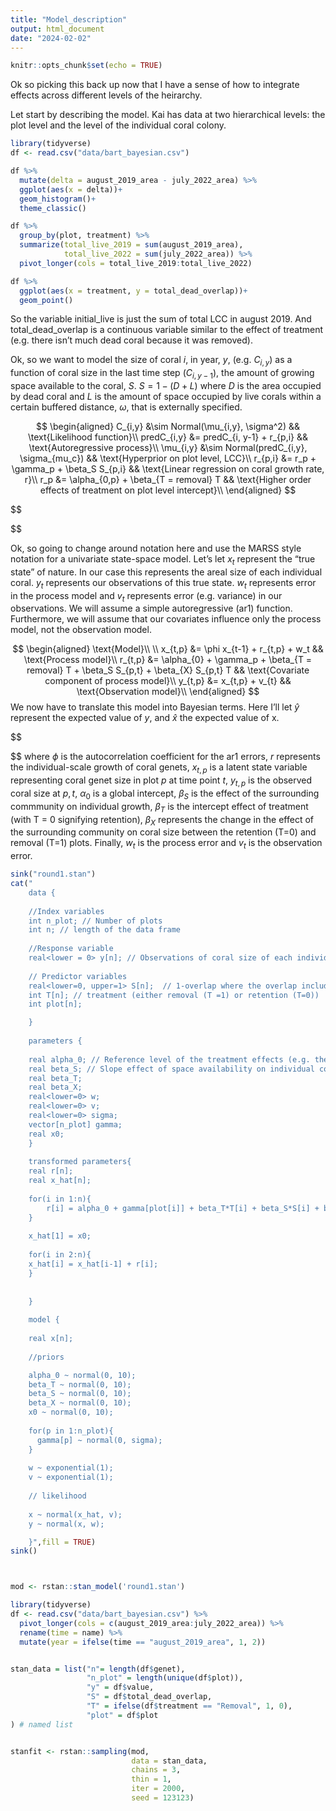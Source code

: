 ```yaml
---
title: "Model_description"
output: html_document
date: "2024-02-02"
---
```


```r
knitr::opts_chunk$set(echo = TRUE)
```

Ok so picking this back up now that I have a sense of how to integrate effects across different levels of the heirarchy.

Let start by describing the model. Kai has data at two hierarchical levels: the plot level and the level of the individual coral colony.

```r
library(tidyverse)
df <- read.csv("data/bart_bayesian.csv")

df %>% 
  mutate(delta = august_2019_area - july_2022_area) %>% 
  ggplot(aes(x = delta))+
  geom_histogram()+
  theme_classic()

```

```r

df %>%
  group_by(plot, treatment) %>%
  summarize(total_live_2019 = sum(august_2019_area), 
            total_live_2022 = sum(july_2022_area)) %>% 
  pivot_longer(cols = total_live_2019:total_live_2022)

df %>%
  ggplot(aes(x = treatment, y = total_dead_overlap))+
  geom_point()

```

So the variable initial_live is just the sum of total LCC in august 2019. And total_dead_overlap is a continuous variable similar to the effect of treatment (e.g. there isn't much dead coral because it was removed).

Ok, so we want to model the size of coral $i$, in year, $y$, (e.g. $C_{i,y}$) as a function of coral size in the last time step ($C_{i,y-1}$), the amount of growing space available to the coral, $S$. $S = 1 - (D+L)$ where $D$ is the area occupied by dead coral and $L$ is the amount of space occupied by live corals within a certain buffered distance, $\omega$, that is externally specified.

$$
\begin{aligned}
C_{i,y} &\sim Normal(\mu_{i,y}, \sigma^2) && \text{Likelihood function}\\
predC_{i,y} &= predC_{i, y-1} + r_{p,i} && \text{Autoregressive process}\\
\mu_{i,y} &\sim Normal(predC_{i,y}, \sigma_{mu_c}) && \text{Hyperprior on plot level, LCC}\\
r_{p,i} &= r_p + \gamma_p + \beta_S S_{p,i} && \text{Linear regression on coral growth rate, r}\\
r_p &= \alpha_{0,p} + \beta_{T = removal} T && \text{Higher order effects of treatment on plot level intercept}\\
\end{aligned}
$$

$$
\begin{aligned}
C_{i,y} &\sim Normal(\mu_{i,y}, \sigma^2) && \text{Likelihood function}\\
predC_{i,y} &= predC_{i, y-1} + r_{p,i} && \text{Autoregressive process}\\
\mu_{i,y} &\sim Normal(predC_{i,y}, \sigma_{mu_c}) && \text{Hyperprior on plot level, LCC}\\
r_{p,i} &= \alpha_{0} + \gamma_p + \beta_{T = removal} T + \beta_S S_{p,i} + \beta_{int} S_{p,i} T && \text{Linear regression on coral growth rate, r}\\

\end{aligned}
$$



Ok, so going to change around notation here and use the MARSS style notation for a univariate state-space model. Let's let $x_t$ represent the "true state" of nature. In our case this represents the areal size of each individual coral. $y_t$ represents our observations of this true state. $w_t$ represents error in the process model and $v_t$ represents error (e.g. variance) in our observations. We will assume a simple autoregressive (ar1) function. Furthermore, we will assume that our covariates influence only the process model, not the observation model. 

$$
\begin{aligned}
\text{Model}\\
\\
x_{t,p} &= \phi x_{t-1} + r_{t,p} + w_t && \text{Process model}\\
r_{t,p} &= \alpha_{0} + \gamma_p + \beta_{T = removal} T + \beta_S S_{p,t} + \beta_{X} S_{p,t} T && \text{Covariate component of process model}\\
y_{t,p} &= x_{t,p} + v_{t} && \text{Observation model}\\
\end{aligned}
$$
We now have to translate this model into Bayesian terms. Here I'll let $\hat{y}$ represent the expected value of $y$, and $\hat{x}$ the expected value of x. 

$$
\begin{aligned}
\text{Model}\\
\\
\hat{x}_{t,p} &= \phi x_{t-1} + r_{t,p} && \text{Process model}\\
r_{t,p} &= \alpha_{0} + \gamma_p + \beta_{T = removal} T + \beta_S S_{p,t} + \beta_{X} S_{p,t} T && \text{Covariate component of process model}\\
\\
\text{Likelihood}\\
\\
x_{t,p} &\sim Normal(\hat{x}_{t,p}, w_t) && \text{Latent state with ar1 autocorrelated errors} \\
y_{t,p} &\sim Normal(x_{t,p}, v_t) && \text{Observation model with v_t error}\\

\\
\text{Priors}\\
\\
\beta_X |\beta_S|\beta_T &\sim Normal(0, 10) && \text{Priors on covariate coefficients}\\
\alpha_0 &\sim Normal(0, 10) && \text{Prior on global intercepts (Removal vs. Retention)}\\
\gamma_p &\sim Normal(0, \sigma^2) && \text{Prior on plot-level deviations from the global intercepts}\\
\sigma &\sim Exp(1) && \text{Prior on standard deviation of plot level effects}\\
w_t &\sim Exp(1) && \text{Prior on process variance}\\
v_t &\sim Exp(1) && \text{Prior on observation variance}\\

\end{aligned}
$$ 
where $\phi$ is the autocorrelation coefficient for the ar1 errors, $r$ represents the individual-scale growth of coral genets, $x_{t,p}$ is a latent state variable representing coral genet size in plot $p$ at time point $t$, $y_{t,p}$ is the observed coral size at $p,t$, $\alpha_0$ is a global intercept, $\beta_S$ is the effect of the surrounding commmunity on individual growth, $\beta_T$ is the intercept effect of treatment (with T = 0 signifying retention), $\beta_X$ represents the change in the effect of the surrounding community on coral size between the retention (T=0) and removal (T=1) plots. Finally, $w_t$ is the process error and $v_t$ is the observation error. 


```r
sink("round1.stan")
cat("
    data {
    
    //Index variables
    int n_plot; // Number of plots
    int n; // length of the data frame
    
    //Response variable
    real<lower = 0> y[n]; // Observations of coral size of each individual coral
    
    // Predictor variables
    real<lower=0, upper=1> S[n];  // 1-overlap where the overlap includes both live and dead coral. An index of now much free space an individual coral has to grow into.
    int T[n]; // treatment (either removal (T =1) or retention (T=0))
    int plot[n];

    }
    
    parameters {
    
    real alpha_0; // Reference level of the treatment effects (e.g. the effect of retention, when T=0)
    real beta_S; // Slope effect of space availability on individual coral growth. Does not vary across plots or treatments.
    real beta_T;
    real beta_X;
    real<lower=0> w;
    real<lower=0> v;
    real<lower=0> sigma;
    vector[n_plot] gamma;
    real x0;
    }
    
    transformed parameters{
    real r[n];
    real x_hat[n];
  
    for(i in 1:n){
        r[i] = alpha_0 + gamma[plot[i]] + beta_T*T[i] + beta_S*S[i] + beta_X*S[i]*T[i];
    }
    
    x_hat[1] = x0; 
    
    for(i in 2:n){
    x_hat[i] = x_hat[i-1] + r[i]; 
    }
    
    
    }
    
    model {
    
    real x[n];
    
    //priors

    alpha_0 ~ normal(0, 10);
    beta_T ~ normal(0, 10);
    beta_S ~ normal(0, 10);
    beta_X ~ normal(0, 10);
    x0 ~ normal(0, 10);
    
    for(p in 1:n_plot){
      gamma[p] ~ normal(0, sigma);
    }
    
    w ~ exponential(1);
    v ~ exponential(1);
    
    // likelihood
    
    x ~ normal(x_hat, v);
    y ~ normal(x, w);

    }",fill = TRUE)
sink()



mod <- rstan::stan_model('round1.stan')
```



```r
library(tidyverse)
df <- read.csv("data/bart_bayesian.csv") %>%
  pivot_longer(cols = c(august_2019_area:july_2022_area)) %>%
  rename(time = name) %>%
  mutate(year = ifelse(time == "august_2019_area", 1, 2)) 


stan_data = list("n"= length(df$genet),
                 "n_plot" = length(unique(df$plot)),
                 "y" = df$value, 
                 "S" = df$total_dead_overlap, 
                 "T" = ifelse(df$treatment == "Removal", 1, 0),
                 "plot" = df$plot
) # named list


stanfit <- rstan::sampling(mod,
                           data = stan_data, 
                           chains = 3,
                           thin = 1,
                           iter = 2000,
                           seed = 123123)


```











